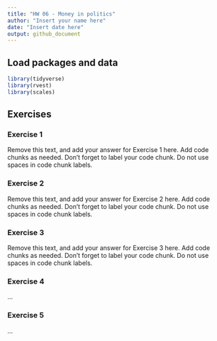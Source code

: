 ```yaml
---
title: "HW 06 - Money in politics"
author: "Insert your name here"
date: "Insert date here"
output: github_document
---
```


## Load packages and data

```r
library(tidyverse)
library(rvest)
library(scales)
```

## Exercises

### Exercise 1

Remove this text, and add your answer for Exercise 1 here.
Add code chunks as needed.
Don't forget to label your code chunk.
Do not use spaces in code chunk labels.

### Exercise 2

Remove this text, and add your answer for Exercise 2 here.
Add code chunks as needed.
Don't forget to label your code chunk.
Do not use spaces in code chunk labels.

### Exercise 3

Remove this text, and add your answer for Exercise 3 here.
Add code chunks as needed.
Don't forget to label your code chunk.
Do not use spaces in code chunk labels.

### Exercise 4

...

### Exercise 5

...
